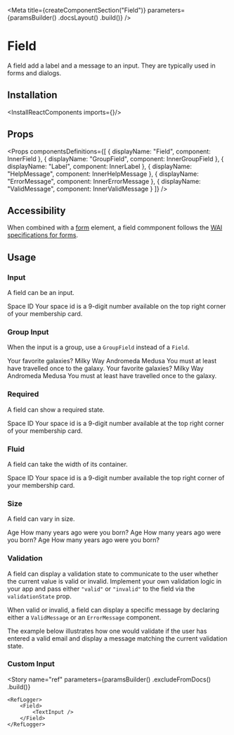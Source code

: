 
<Meta
    title={createComponentSection("Field")}
    parameters={paramsBuilder()
        .docsLayout(<ReactComponentsLayout sourcePath="/packages/react-components/src/field/src" />)
        .build()}
/>

# Field

A field add a label and a message to an input. They are typically used in forms and dialogs.

## Installation

<InstallReactComponents imports={<Imports />}/>

## Props

<Props
    componentsDefinitions={[
        { displayName: "Field", component: InnerField },
        { displayName: "GroupField", component: InnerGroupField },
        { displayName: "Label", component: InnerLabel },
        { displayName: "HelpMessage", component: InnerHelpMessage },
        { displayName: "ErrorMessage", component: InnerErrorMessage },
        { displayName: "ValidMessage", component: InnerValidMessage }
    ]}
/>

## Accessibility

When combined with a [form](https://developer.mozilla.org/en-US/docs/Web/HTML/Element/form) element, a field commponent follows the [WAI specifications for forms](https://www.w3.org/WAI/tutorials/forms/).

## Usage

### Input

A field can be an input.

<Preview>
    <Story name="input">
        <Field>
            <Label>Space ID</Label>
            <TextInput placeholder="999-999-999" />
            <HelpMessage>Your space id is a 9-digit number available on the top right corner of your membership card.</HelpMessage>
        </Field>
    </Story>
</Preview>

### Group Input

When the input is a group, use a `GroupField` instead of a `Field`.

<Preview>
    <Story name="group">
        <Inline align="start" gap={13}>
            <GroupField>
                <Label>Your favorite galaxies?</Label>
                <CheckboxGroup>
                    <Checkbox value="milky-way">Milky Way</Checkbox>
                    <Checkbox value="andromeda">Andromeda</Checkbox>
                    <Checkbox value="medusa">Medusa</Checkbox>
                </CheckboxGroup>
                <HelpMessage>You must at least have travelled once to the galaxy.</HelpMessage>
            </GroupField>
            <GroupField>
                <Label>Your favorite galaxies?</Label>
                <CheckboxGroup orientation="vertical">
                    <Checkbox value="milky-way">Milky Way</Checkbox>
                    <Checkbox value="andromeda">Andromeda</Checkbox>
                    <Checkbox value="medusa">Medusa</Checkbox>
                </CheckboxGroup>
                <HelpMessage>You must at least have travelled once to the galaxy.</HelpMessage>
            </GroupField>
        </Inline>
    </Story>
</Preview>

### Required

A field can show a required state.

<Preview>
    <Story name="required">
        <Field required>
            <Label>Space ID</Label>
            <TextInput placeholder="999-999-999" />
            <HelpMessage>Your space id is a 9-digit number available at the top right corner of your membership card.</HelpMessage>
        </Field>
    </Story>
</Preview>

### Fluid

A field can take the width of its container.

<Preview>
    <Story name="fluid">
        <Field fluid>
            <Label>Space ID</Label>
            <TextInput placeholder="999-999-999" />
            <HelpMessage>Your space id is a 9-digit number available the top right corner of your membership card.</HelpMessage>
        </Field>
    </Story>
</Preview>

### Size

A field can vary in size.

<Preview>
    <Story name="size">
        <Inline align="end" gap={8}>
            <Field size="small">
                <Label>Age</Label>
                <NumberInput />
                <HelpMessage>How many years ago were you born?</HelpMessage>
            </Field>
            <Field>
                <Label>Age</Label>
                <NumberInput />
                <HelpMessage>How many years ago were you born?</HelpMessage>
            </Field>
            <Field size="large">
                <Label>Age</Label>
                <NumberInput />
                <HelpMessage>How many years ago were you born?</HelpMessage>
            </Field>
        </Inline>
    </Story>
</Preview>

### Validation

A field can display a validation state to communicate to the user whether the current value is valid or invalid. Implement your own validation logic in your app and pass either `"valid"` or `"invalid"` to the field via the `validationState` prop.

When valid or invalid, a field can display a specific message by declaring either a `ValidMessage` or an `ErrorMessage` component.

The example below illustrates how one would validate if the user has entered a valid email and display a message matching the current validation state.

<FilePreview filePath="/field/stories/EmailValidation">
    <EmailValidation />
</FilePreview>

### Custom Input

<FilePreview filePath="/field/stories/CustomInput">
    <CustomInputField />
</FilePreview>

<Story
    name="ref"
    parameters={paramsBuilder()
        .excludeFromDocs()
        .build()}
>
    <RefLogger>
        <Field>
            <TextInput />
        </Field>
    </RefLogger>
</Story>
